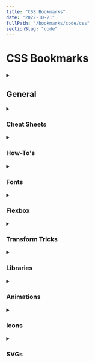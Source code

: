 ```yaml
---
title: "CSS Bookmarks"
date: "2022-10-21"
fullPath: "/bookmarks/code/css"
sectionSlug: "code"
---
```


# CSS Bookmarks

<details>
<summary>

## General

</summary>

<p>

- [CSS Guidelines (2.2.5) - High-level advice and guidelines for writing sane, manageable, scalable CSS](https://cssguidelin.es/)
- [The 30 CSS Selectors You Must Memorize](https://code.tutsplus.com/tutorials/the-30-css-selectors-you-must-memorize--net-16048)
- [How to Create a Text Outline in CSS - WPShout](https://wpshout.com/quick-guides/create-text-outline-css/)
- [CSS · Bootstrap](http://getbootstrap.com/css/#grid-example-basic)
- [TACHYONS - Css Toolkit](https://tachyons.io/)
- [BYO Positioning Responsive Grid System](https://codepen.io/jmuspratt/pen/dWYdKd?editors=1100)
- [CSS Colors](https://www.w3schools.com/cssref/css_colors.asp)
- [CSS Grid — Learn all about CSS Grid with Wes Bos in this free video series!](https://cssgrid.io/)
- [CSS Diner - Where we feast on CSS Selectors!](https://flukeout.github.io/)

</p>
</details>

<details>
<summary>

### Cheat Sheets

</summary>

<p>

- [CSS Cheat Sheet](http://www.simplehtmlguide.com/csscheatsheet.php)
- [HTML color codes and names](http://www.computerhope.com/htmcolor.htm)
- [Front-End-Design Resources - Google Sheets](https://docs.google.com/spreadsheets/d/1z6MaMASZnFcfYdSQtAMS9Xz0bza47-6szs_ISmemVvU/edit#gid=0)
- [📙 Emojipedia — 😃 Home of Emoji Meanings 💁👌🎍😍](https://emojipedia.org/)


</p>
</details>

<details>
<summary>

### How-To's

</summary>

<p>

- [css - Media Queries: How to target desktop, tablet, and mobile? - Stack Overflow](https://stackoverflow.com/questions/6370690/media-queries-how-to-target-desktop-tablet-and-mobile)
- [Useful :nth-child Recipes | CSS-Tricks - CSS-Tricks](https://css-tricks.com/useful-nth-child-recipies/)
- [Line Clampin' (Truncating Multiple Line Text) | CSS-Tricks - CSS-Tricks](https://css-tricks.com/line-clampin/)
- [Force Element To Self-Clear its Children | CSS-Tricks](https://css-tricks.com/snippets/css/clear-fix/)
- [4 reasons your z-index isn't working (and how to fix it) - Coder Coder](https://coder-coder.com/z-index-isnt-working/)
- [Simple Styles for <hr>'s](https://css-tricks.com/examples/hrs/)

</p>
</details>

<details>
<summary>

### Fonts

</summary>

<p>

- [Google Fonts](https://fonts.google.com/?query=clicker&selection.family=Clicker+Script)
- [Axis-Praxis: New font: Selawik Variations by Microsoft](https://www.axis-praxis.org/blog/2016-12-08/16/new-font-selawik-variations-by-microsoft)

</p>
</details>

<details>
<summary>

### Flexbox

</summary>

<p>

- [A Complete Guide to Flexbox | CSS-Tricks](https://css-tricks.com/snippets/css/a-guide-to-flexbox/)
- [Flexbox Tutorial | HTML & CSS Is Hard](https://internetingishard.com/html-and-css/flexbox/)
- [Flexbox Froggy - A game for learning CSS flexbox](https://flexboxfroggy.com/)
- [thomaspark/flexboxfroggy: A game for learning CSS flexbox 🐸](https://github.com/thomaspark/flexboxfroggy/)

</p>
</details>

<details>
<summary>

### Transform Tricks

</summary>

<p>

- [A Trick: Individual CSS Transform Functions](https://danielcwilson.com/blog/2017/02/individual-transforms/)

</p>
</details>

<details>
<summary>

### Libraries

</summary>

<p>

- [Basic Use | Font Awesome](https://fontawesome.com/how-to-use/on-the-web/referencing-icons/basic-use)
- [circle | Font Awesome](https://fontawesome.com/icons/circle?style=regular)
- [Icon Library | Font Awesome](https://fontawesome.com/how-to-use/with-the-api/setup/library)

</p>
</details>

<details>
<summary>

### Animations

</summary>

<p>

- [CSS Animations tips and tricks - CSS: Cascading Style Sheets | MDN](https://developer.mozilla.org/en-US/docs/Web/CSS/CSS_Animations/Tips)
- [animation-fill-mode - CSS: Cascading Style Sheets | MDN](https://developer.mozilla.org/en-US/docs/Web/CSS/animation-fill-mode)
- [animation | CSS-Tricks](https://css-tricks.com/almanac/properties/a/animation/)
- [ease-out, in; ease-in, out | CSS-Tricks](https://css-tricks.com/ease-out-in-ease-in-out/)
- [Easing Functions Cheat Sheet](https://easings.net/en)
- [\<timing-function\> - CSS: Cascading Style Sheets | MDN](https://developer.mozilla.org/en-US/docs/Web/CSS/timing-function)
- [transition-timing-function - CSS: Cascading Style Sheets | MDN](https://developer.mozilla.org/en-US/docs/Web/CSS/transition-timing-function)
- [Bézier curve - MDN Web Docs Glossary: Definitions of Web-related terms | MDN](https://developer.mozilla.org/en-US/docs/Glossary/B%C3%A9zier_curve)

</p>
</details>

<details>
<summary>

### Icons

</summary>

<p>

- [Free vector icons - SVG, PSD, PNG, EPS & Icon Font - Thousands of free icons](https://www.flaticon.com/)
- [Wirecons Free Vector Icons icons by Timothy Miller](https://www.iconfinder.com/iconsets/wirecons-free-vector-icons)

</p>
</details>

<details>
<summary>

### SVGs

</summary>

<p>

- [Scaling inline SVG: CSS & other sadnesses by Taylor Hunt on CodePen](https://codepen.io/tigt/post/scaling-inline-svg-css-and-other-sadnesses)

</p>
</details>
